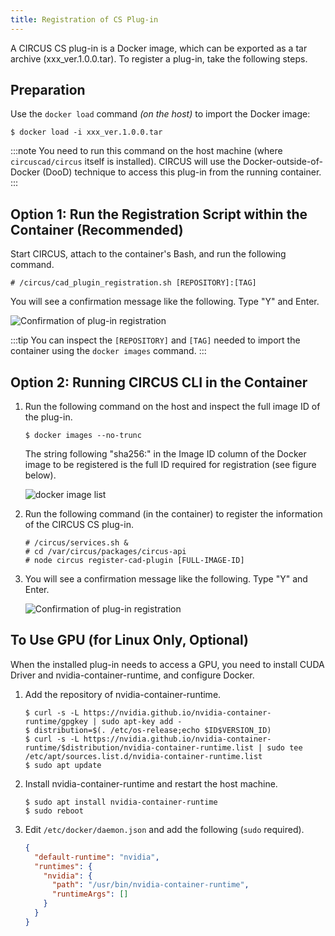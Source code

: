 ```yaml
---
title: Registration of CS Plug-in
---
```


A CIRCUS CS plug-in is a Docker image, which can be exported as a tar archive (xxx_ver.1.0.0.tar). To register a plug-in, take the following steps.

## Preparation

Use the `docker load` command _(on the host)_ to import the Docker image:

```
$ docker load -i xxx_ver.1.0.0.tar
```

:::note
You need to run this command on the host machine (where `circuscad/circus` itself is installed). CIRCUS will use the Docker-outside-of-Docker (DooD) technique to access this plug-in from the running container.
:::

## Option 1: Run the Registration Script within the Container (Recommended)

Start CIRCUS, attach to the container's Bash, and run the following command.

```
# /circus/cad_plugin_registration.sh [REPOSITORY]:[TAG]
```

You will see a confirmation message like the following. Type "Y" and Enter.

![Confirmation of plug-in registration](register-cad-plugin-confirm.png)

:::tip
You can inspect the `[REPOSITORY]` and `[TAG]` needed to import the container using the `docker images` command.
:::

## Option 2: Running CIRCUS CLI in the Container

1.  Run the following command on the host and inspect the full image ID of the plug-in.

    ```
    $ docker images --no-trunc
    ```

    The string following "sha256:" in the Image ID column of the Docker image to be registered is the full ID required for registration (see figure below).

    ![docker image list](docker-images-no-trunc_result.png)

1.  Run the following command (in the container) to register the information of the CIRCUS CS plug-in.

    ```shell-session title="Inside the container"
    # /circus/services.sh &
    # cd /var/circus/packages/circus-api
    # node circus register-cad-plugin [FULL-IMAGE-ID]
    ```

1.  You will see a confirmation message like the following. Type "Y" and Enter.

    ![Confirmation of plug-in registration](register-cad-plugin-confirm.png)

## To Use GPU (for Linux Only, Optional)

When the installed plug-in needs to access a GPU, you need to install CUDA Driver and nvidia-container-runtime, and configure Docker.

1. Add the repository of nvidia-container-runtime.

   ```shell-session
   $ curl -s -L https://nvidia.github.io/nvidia-container-runtime/gpgkey | sudo apt-key add -
   $ distribution=$(. /etc/os-release;echo $ID$VERSION_ID)
   $ curl -s -L https://nvidia.github.io/nvidia-container-runtime/$distribution/nvidia-container-runtime.list | sudo tee /etc/apt/sources.list.d/nvidia-container-runtime.list
   $ sudo apt update
   ```

1. Install nvidia-container-runtime and restart the host machine.

   ```shell-session
   $ sudo apt install nvidia-container-runtime
   $ sudo reboot
   ```

1. Edit `/etc/docker/daemon.json` and add the following (`sudo` required).

   ```json
   {
     "default-runtime": "nvidia",
     "runtimes": {
       "nvidia": {
         "path": "/usr/bin/nvidia-container-runtime",
         "runtimeArgs": []
       }
     }
   }
   ```
